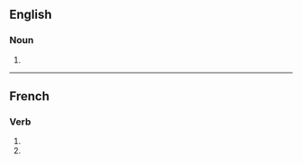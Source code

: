 ==English==

===Noun===
{{head|en|noun plural form}}

# {{plural of|incision|lang=en}}

----

==French==

===Verb===
{{fr-verb-form}}

# {{inflection of|inciser||1|p|impf|indc|lang=fr}}
# {{inflection of|inciser||1|p|pres|subj|lang=fr}}